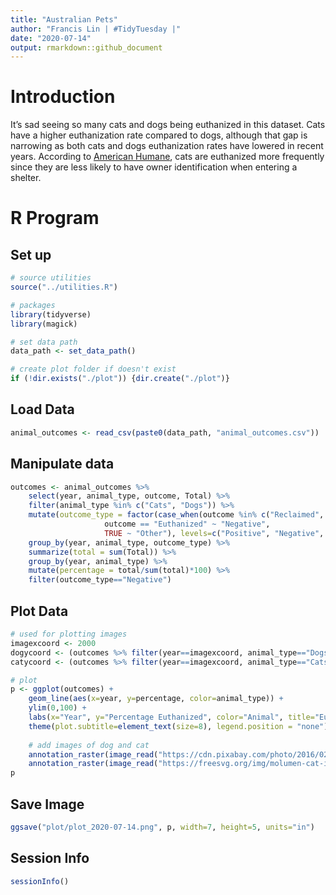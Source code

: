 ```yaml
---
title: "Australian Pets"
author: "Francis Lin | #TidyTuesday |"
date: "2020-07-14"
output: rmarkdown::github_document
---
```


# Introduction

It's sad seeing so many cats and dogs being euthanized in this dataset. Cats have a higher euthanization rate compared to dogs, although that gap is narrowing as both cats and dogs euthanization rates have lowered in recent years. According to [American Humane](https://americanhumane.org/fact-sheet/animal-shelter-euthanasia-2/), cats are euthanized more frequently since they are less likely to have owner identification when entering a shelter.

# R Program

## Set up

```r
# source utilities
source("../utilities.R")

# packages
library(tidyverse)
library(magick)

# set data path
data_path <- set_data_path()

# create plot folder if doesn't exist
if (!dir.exists("./plot")) {dir.create("./plot")}
```


## Load Data

```r
animal_outcomes <- read_csv(paste0(data_path, "animal_outcomes.csv"))
```


## Manipulate data

```r
outcomes <- animal_outcomes %>% 
    select(year, animal_type, outcome, Total) %>%
    filter(animal_type %in% c("Cats", "Dogs")) %>%
    mutate(outcome_type = factor(case_when(outcome %in% c("Reclaimed", "Rehomed") ~ "Positive",
                     outcome == "Euthanized" ~ "Negative",
                     TRUE ~ "Other"), levels=c("Positive", "Negative", "Other"))) %>%
    group_by(year, animal_type, outcome_type) %>%
    summarize(total = sum(Total)) %>%
    group_by(year, animal_type) %>%
    mutate(percentage = total/sum(total)*100) %>%
    filter(outcome_type=="Negative")
```


## Plot Data

```r
# used for plotting images
imagexcoord <- 2000
dogycoord <- (outcomes %>% filter(year==imagexcoord, animal_type=="Dogs"))%>% `[[`("percentage")
catycoord <- (outcomes %>% filter(year==imagexcoord, animal_type=="Cats"))%>% `[[`("percentage")

# plot
p <- ggplot(outcomes) +
    geom_line(aes(x=year, y=percentage, color=animal_type)) +
    ylim(0,100) +
    labs(x="Year", y="Percentage Euthanized", color="Animal", title="Euthanization Rates of Cats and Dogs in Australia", subtitle="Cats have consistently been euthanized at a higher rate than dogs, although both are trending lower") + 
    theme(plot.subtitle=element_text(size=8), legend.position = "none") +
    
    # add images of dog and cat
    annotation_raster(image_read("https://cdn.pixabay.com/photo/2016/02/07/19/47/dog-1185460_960_720.png"), imagexcoord-1, imagexcoord+1, dogycoord, dogycoord+10) +
    annotation_raster(image_read("https://freesvg.org/img/molumen-cat-icons-4.png"), imagexcoord-0.9, imagexcoord+0.9, catycoord-1, catycoord+13)
p
```


## Save Image

```r
ggsave("plot/plot_2020-07-14.png", p, width=7, height=5, units="in")
```


## Session Info

```r
sessionInfo()
```
